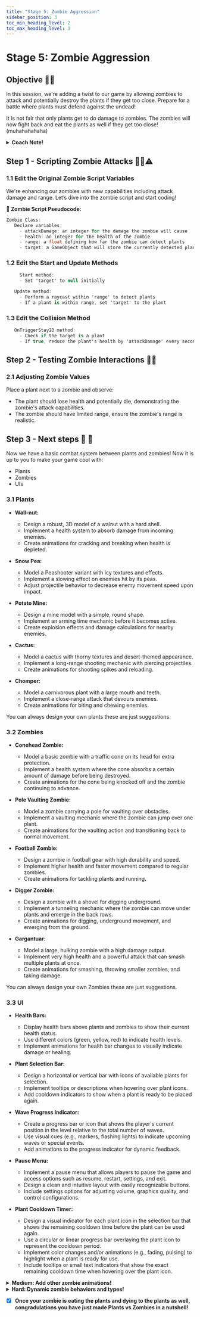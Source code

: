 ---
title: "Stage 5: Zombie Aggression"
sidebar_position: 3
toc_min_heading_level: 2
toc_max_heading_level: 3
---

# Stage 5: Zombie Aggression

## Objective 🧐🗿

In this session, we're adding a twist to our game by allowing zombies to attack and potentially destroy the plants if they get too close. Prepare for a battle where plants must defend against the undead!

It is not fair that only plants get to do damage to zombies. The zombies will now fight back and eat the plants as well if they get too close! (muhahahahaha)

<details>
    <summary><strong>Coach Note!</strong></summary>

  These are the topics you will be going over for this stage.

  <details>
    <summary><strong>Standard</strong></summary>

    - Range and Proximity Checks: Using range variables and proximity checks to trigger interactions between game objects.
  </details>

  <details>
    <summary><strong>Advanced</strong></summary>

    - Coroutine Usage for Repeated Actions: Implementing coroutines to handle repeated actions like continuous damage over time.
    - Dynamic Object Interaction: Managing dynamic interactions between multiple game objects, including detecting, targeting, and attacking.
  </details>
</details>

## Step 1 - Scripting Zombie Attacks 🧟‍♂️⚠️

### 1.1 Edit the Original Zombie Script Variables

We're enhancing our zombies with new capabilities including attack damage and range. Let’s dive into the zombie script and start coding!

**📝 Zombie Script Pseudocode:**

```csharp
Zombie Class:
   Declare variables:
     - attackDamage: an integer for the damage the zombie will cause
     - health: an integer for the health of the zombie
     - range: a float defining how far the zombie can detect plants
     - target: a GameObject that will store the currently detected plant
```
### 1.2 Edit the Start and Update Methods

```csharp
     Start method:
     - Set 'target' to null initially

   Update method:
     - Perform a raycast within 'range' to detect plants
     - If a plant is within range, set 'target' to the plant
```
### 1.3 Edit the Collision Method

```csharp
   OnTriggerStay2D method:
     - Check if the target is a plant
     - If true, reduce the plant's health by 'attackDamage' every second
```

## Step 2 - Testing Zombie Interactions 🧟‍♂️

### 2.1 Adjusting Zombie Values

Place a plant next to a zombie and observe:

  - The plant should lose health and potentially die, demonstrating the zombie's attack capabilities.
  - The zombie should have limited range, ensure the zombie's range is realistic.

## Step 3 - Next steps 🤔 💭

Now we have a basic combat system between plants and zombies! Now it is up to you to make your game cool with:

- Plants
- Zombies
- UIs

### 3.1 Plants

- **Wall-nut:**
  - Design a robust, 3D model of a walnut with a hard shell.
  - Implement a health system to absorb damage from incoming enemies.
  - Create animations for cracking and breaking when health is depleted.

- **Snow Pea:**
  - Model a Peashooter variant with icy textures and effects.
  - Implement a slowing effect on enemies hit by its peas.
  - Adjust projectile behavior to decrease enemy movement speed upon impact.

- **Potato Mine:**
  - Design a mine model with a simple, round shape.
  - Implement an arming time mechanic before it becomes active.
  - Create explosion effects and damage calculations for nearby enemies.

- **Cactus:**
  - Model a cactus with thorny textures and desert-themed appearance.
  - Implement a long-range shooting mechanic with piercing projectiles.
  - Create animations for shooting spikes and reloading.

- **Chomper:**
  - Model a carnivorous plant with a large mouth and teeth.
  - Implement a close-range attack that devours enemies.
  - Create animations for biting and chewing enemies.

You can always design your own plants these are just suggestions.

### 3.2 Zombies

- **Conehead Zombie:**
  - Model a basic zombie with a traffic cone on its head for extra protection.
  - Implement a health system where the cone absorbs a certain amount of damage before being destroyed.
  - Create animations for the cone being knocked off and the zombie continuing to advance.

- **Pole Vaulting Zombie:**
  - Model a zombie carrying a pole for vaulting over obstacles.
  - Implement a vaulting mechanic where the zombie can jump over one plant.
  - Create animations for the vaulting action and transitioning back to normal movement.

- **Football Zombie:**
  - Design a zombie in football gear with high durability and speed.
  - Implement higher health and faster movement compared to regular zombies.
  - Create animations for tackling plants and running.

- **Digger Zombie:**
  - Design a zombie with a shovel for digging underground.
  - Implement a tunneling mechanic where the zombie can move under plants and emerge in the back rows.
  - Create animations for digging, underground movement, and emerging from the ground.

- **Gargantuar:**
  - Model a large, hulking zombie with a high damage output.
  - Implement very high health and a powerful attack that can smash multiple plants at once.
  - Create animations for smashing, throwing smaller zombies, and taking damage.

You can always design your own Zombies these are just suggestions.

### 3.3 UI

- **Health Bars:**
  - Display health bars above plants and zombies to show their current health status.
  - Use different colors (green, yellow, red) to indicate health levels.
  - Implement animations for health bar changes to visually indicate damage or healing.

- **Plant Selection Bar:**
  - Design a horizontal or vertical bar with icons of available plants for selection.
  - Implement tooltips or descriptions when hovering over plant icons.
  - Add cooldown indicators to show when a plant is ready to be placed again.

- **Wave Progress Indicator:**
  - Create a progress bar or icon that shows the player's current position in the level relative to the total number of waves.
  - Use visual cues (e.g., markers, flashing lights) to indicate upcoming waves or special events.
  - Add animations to the progress indicator for dynamic feedback.

- **Pause Menu:**
  - Implement a pause menu that allows players to pause the game and access options such as resume, restart, settings, and exit.
  - Design a clean and intuitive layout with easily recognizable buttons.
  - Include settings options for adjusting volume, graphics quality, and control configurations.

- **Plant Cooldown Timer:**
  - Design a visual indicator for each plant icon in the selection bar that shows the remaining cooldown time before the plant can be used again.
  - Use a circular or linear progress bar overlaying the plant icon to represent the cooldown period.
  - Implement color changes and/or animations (e.g., fading, pulsing) to highlight when a plant is ready for use.
  - Include tooltips or small text indicators that show the exact remaining cooldown time when hovering over the plant icon.

<details>
    <summary><strong>Medium: Add other zombie animations!</strong></summary>

**Goal: Implement interactive behaviors for the sun and sunflower.**

    **4.1 Gather your assets**

    Search online for zombie animation sprites. Choose a sprite sheet with various frames that depict different stages of movement or attack.

    **4.2 Editing the sheet**

    Open the sprite editor in Unity and slice the sprite sheet to separate each frame. Ensure each frame is isolated for individual animations.

    **4.3 Animate**

    Utilize Unity's animation editor to compile the frames into a coherent animation. Drag the frames into the animation timeline and adjust the sequence and timing until the zombie's movements look natural and engaging.
</details>

<details>
    <summary><strong>Hard: Dynamic zombie behaviors and types!</strong></summary>

**Goal: Enhance zombie mechanics for advanced gameplay.**
- **Zombie Health Randomizer**: Make the zombie health random between different zombies to confuse the plants! 

- **Zombie Limitations**: Set the maximum number of zombies that are in the game. 
</details>

- [x] **Once your zombie is eating the plants and dying to the plants as well, congradulations you have just made Plants vs Zombies in a nutshell!**
